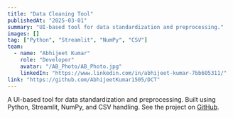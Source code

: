```yaml
---
title: "Data Cleaning Tool"
publishedAt: "2025-03-01"
summary: "UI-based tool for data standardization and preprocessing."
images: []
tag: ["Python", "Streamlit", "NumPy", "CSV"]
team:
  - name: "Abhijeet Kumar"
    role: "Developer"
    avatar: "/AB_Photo/AB_Photo.jpg"
    linkedIn: "https://www.linkedin.com/in/abhijeet-kumar-7bb605311/"
link: "https://github.com/AbhijeetKumar1505/DCT"
---
```


A UI-based tool for data standardization and preprocessing. Built using Python, Streamlit, NumPy, and CSV handling. See the project on [GitHub](https://github.com/AbhijeetKumar1505/DCT). 